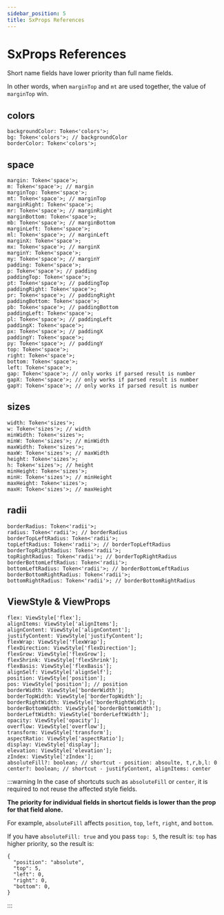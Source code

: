 ```yaml
---
sidebar_position: 5
title: SxProps References
---
```



# SxProps References

Short name fields have lower priority than full name fields.

In other words, when `marginTop` and `mt` are used together, the value of `marginTop` win.

## colors

```tsx
backgroundColor: Token<'colors'>;
bg: Token<'colors'>; // backgroundColor
borderColor: Token<'colors'>;
```

## space

```tsx
margin: Token<'space'>;  
m: Token<'space'>; // margin  
marginTop: Token<'space'>;  
mt: Token<'space'>; // marginTop  
marginRight: Token<'space'>;  
mr: Token<'space'>; // marginRight  
marginBottom: Token<'space'>;  
mb: Token<'space'>; // marginBottom  
marginLeft: Token<'space'>;  
ml: Token<'space'>; // marginLeft  
marginX: Token<'space'>;  
mx: Token<'space'>; // marginX  
marginY: Token<'space'>;  
my: Token<'space'>; // marginY  
padding: Token<'space'>;  
p: Token<'space'>; // padding  
paddingTop: Token<'space'>;  
pt: Token<'space'>; // paddingTop  
paddingRight: Token<'space'>;  
pr: Token<'space'>; // paddingRight  
paddingBottom: Token<'space'>;  
pb: Token<'space'>; // paddingBottom  
paddingLeft: Token<'space'>;  
pl: Token<'space'>; // paddingLeft  
paddingX: Token<'space'>;  
px: Token<'space'>; // paddingX  
paddingY: Token<'space'>;  
py: Token<'space'>; // paddingY  
top: Token<'space'>;  
right: Token<'space'>;
bottom: Token<'space'>;
left: Token<'space'>;
gap: Token<'space'>; // only works if parsed result is number
gapX: Token<'space'>; // only works if parsed result is number  
gapY: Token<'space'>; // only works if parsed result is number
```

## sizes

```tsx
width: Token<'sizes'>;  
w: Token<'sizes'>; // width  
minWidth: Token<'sizes'>;  
minW: Token<'sizes'>; // minWidth  
maxWidth: Token<'sizes'>;  
maxW: Token<'sizes'>; // maxWidth  
height: Token<'sizes'>;  
h: Token<'sizes'>; // height  
minHeight: Token<'sizes'>;  
minH: Token<'sizes'>; // minHeight  
maxHeight: Token<'sizes'>;  
maxH: Token<'sizes'>; // maxHeight
```

## radii

```tsx
borderRadius: Token<'radii'>;
radius: Token<'radii'>; // borderRadius
borderTopLeftRadius: Token<'radii'>;
topLeftRadius: Token<'radii'>; // borderTopLeftRadius
borderTopRightRadius: Token<'radii'>;
topRightRadius: Token<'radii'>; // borderTopRightRadius
borderBottomLeftRadius: Token<'radii'>;
bottomLeftRadius: Token<'radii'>; // borderBottomLeftRadius
borderBottomRightRadius: Token<'radii'>;
bottomRightRadius: Token<'radii'>; // borderBottomRightRadius
```

## ViewStyle & ViewProps

```tsx
flex: ViewStyle['flex'];  
alignItems: ViewStyle['alignItems'];  
alignContent: ViewStyle['alignContent'];  
justifyContent: ViewStyle['justifyContent'];  
flexWrap: ViewStyle['flexWrap'];  
flexDirection: ViewStyle['flexDirection'];  
flexGrow: ViewStyle['flexGrow'];  
flexShrink: ViewStyle['flexShrink'];  
flexBasis: ViewStyle['flexBasis'];  
alignSelf: ViewStyle['alignSelf'];  
position: ViewStyle['position'];  
pos: ViewStyle['position']; // position  
borderWidth: ViewStyle['borderWidth'];
borderTopWidth: ViewStyle['borderTopWidth'];
borderRightWidth: ViewStyle['borderRightWidth'];
borderBottomWidth: ViewStyle['borderBottomWidth'];
borderLeftWidth: ViewStyle['borderLeftWidth'];
opacity: ViewStyle['opacity'];  
overflow: ViewStyle['overflow'];  
transform: ViewStyle['transform'];  
aspectRatio: ViewStyle['aspectRatio'];  
display: ViewStyle['display'];  
elevation: ViewStyle['elevation'];  
zIndex: ViewStyle['zIndex'];  
absoluteFill?: boolean; // shortcut - position: absoulte, t,r,b,l: 0  
center?: boolean; // shortcut - justifyContent, alignItems: center
```

:::warning
In the case of shortcuts such as `absoluteFill` or `center`, it is required to not reuse the affected style fields.

**The priority for individual fields in shortcut fields is lower than the prop for that field alone.**

For example, `absoluteFill` affects `position`, `top`, `left`, `right`, and `bottom`.

If you have `absoluteFill: true` and you pass `top: 5`, the result is: `top` has higher priority, so the result is:

```
{
  "position": "absolute",
  "top": 5,
  "left": 0,
  "right": 0,
  "bottom": 0,
}
```

:::